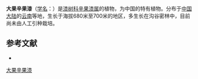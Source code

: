 {{Speciesbox
| name = 大果辛果漆
| status = 
| status_system = 
| image = 
| genus = Drimycarpus
| species = anacardiifolius
| authority = C. Y. Wu et T. L. Ming
}}

'''大果辛果漆'''（[[学名|学名]]：{{lang|la|''Drimycarpus anacardiifolius''}}）是[[漆树科|漆树科]][[辛果漆属|辛果漆属]]的植物，为中国的特有植物。分布于[[中国大陆|中国大陆]]的[[云南|云南]]等地，生长于海拔680米至700米的地区，多生长在沟谷密林中，目前尚未由人工引种栽培。

== 参考文献 ==
<div class="references-small">
* {{cite web| url =http://www.bioinfo.cn/db05/KmzwSpecies.php?action=view&id=725| title =大果辛果漆| work =《中国高等植物数据库全库》| publisher =中国科学院微生物研究所| author =昆明植物研究所| accessdate =2009-02-21| deadurl =yes| archiveurl =https://web.archive.org/web/20160305105352/http://www.bioinfo.cn/db05/KmzwSpecies.php?action=view&id=725| archivedate =2016-03-05}}
</div>
{{Taxonbar|from=Q10935889}}

[[Category:辛果漆属|大果辛果漆]]


{{植物小作品}}